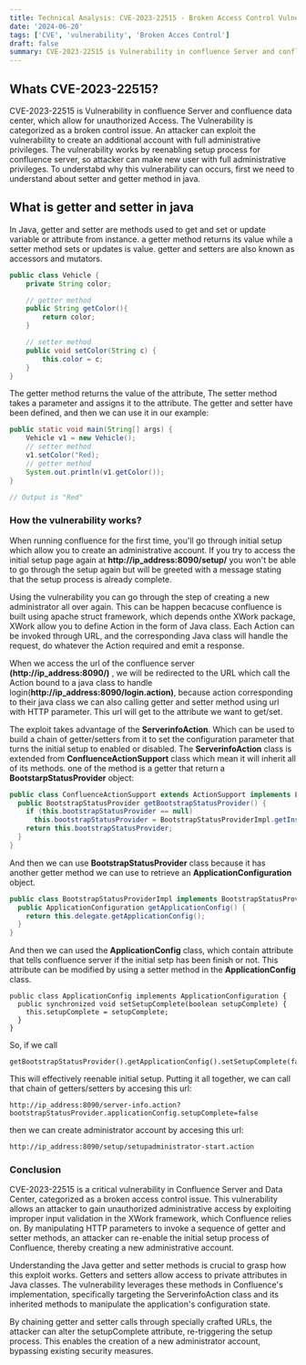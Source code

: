 ```yaml
---
title: Technical Analysis: CVE-2023-22515 - Broken Access Control Vulnerability
date: '2024-06-20'
tags: ['CVE', 'vulnerability', 'Broken Acces Control']
draft: false
summary: CVE-2023-22515 is Vulnerability in confluence Server and confluence data center, which allow for unauthorized access. Improper input validation issue allowing arbitrary HTTP parameter to be translated into getter/setter sequence via the Xworks2 middleware.
---
```


## Whats CVE-2023-22515?
CVE-2023-22515 is Vulnerability in confluence Server and confluence data center, which allow for
unauthorized Access. The Vulnerability is categorized as a broken control issue. An attacker can exploit the vulnerability to create an additional account with full
administrative privileges. The vulnerability works by reenabling setup process for confluence server, so attacker can
make new user with full administrative privileges. To understabd why this vulnerability can occurs, first we need
to understand about setter and getter method in java.


## What is getter and setter in java
In Java, getter and setter are methods used to get and set or update variable or attribute from instance.
a getter method returns its value while a setter method sets or updates is value. getter and setters
are also known as accessors and mutators.

```java:class.java
public class Vehicle {
    private String color;

    // getter method
    public String getColor(){
        return color;
    }

    // setter method
    public void setColor(String c) {
        this.color = c;
    }
}
```

The getter method returns the value of the attribute, The setter method takes a 
parameter and assigns it to the attribute. The getter and setter have been defined, 
and then we can use it in our example:

```java:main.java
public static void main(String[] args) {
    Vehicle v1 = new Vehicle();
    // setter method
    v1.setColor("Red);
    // getter method
    System.out.println(v1.getColor());
}

// Output is "Red"
```
### How the vulnerability works?
When running confluence for the first time, you'll go through initial setup
which allow you to create an administrative account. If you try to access the initial setup page again at **http://ip_address:8090/setup/**
you won't be able to go through the setup again but will be greeted with a message stating that the setup process is already complete.

Using the vulnerability you can go through the step of creating a new administrator all over again.
This can be happen becacuse confluence is built using apache struct framework, which depends onthe XWork package, XWork allow you to
define Action in the form of Java class. Each Action can be invoked through URL, and the corresponding Java class will handle the request,
do whatever the Action required and emit a response.

When we access the url of the confluence server **(http://ip_address:8090/)** , we will be redirected to the URL which call the Action bound to a java class
to handle login(**http://ip_address:8090/login.action)**, because action corresponding to their java class we can also calling getter and setter method using url
with HTTP parameter. This url will get to the attribute we want to get/set.

The exploit takes advantage of the **ServerinfoAction**. Which can be used to build a chain of getter/setters from it to set the configuration parameter that turns
the initial setup to enabled or disabled. The **ServerinfoAction** class is extended from **ConfluenceActionSupport** class which mean it will inherit all of its methods.
one of the method is a getter that return a **BootstarpStatusProvider** object:

```java:code.java
public class ConfluenceActionSupport extends ActionSupport implements LocaleProvider, WebInterface, MessageHolderAware {
  public BootstrapStatusProvider getBootstrapStatusProvider() {
    if (this.bootstrapStatusProvider == null)
      this.bootstrapStatusProvider = BootstrapStatusProviderImpl.getInstance(); 
    return this.bootstrapStatusProvider;
  }
}
```
And then we can use **BootstrapStatusProvider** class because it has another getter method we can use to retrieve an **ApplicationConfiguration** object.

```java:code.java
public class BootstrapStatusProviderImpl implements BootstrapStatusProvider, BootstrapManagerInternal {
  public ApplicationConfiguration getApplicationConfig() {
    return this.delegate.getApplicationConfig();
  }
}
```
And then we can used the **ApplicationConfig** class, which contain attribute that tells confluence server if the initial setp has been finish or not.
This attribute can be modified by using a setter method in the **ApplicationConfig** class.

```
public class ApplicationConfig implements ApplicationConfiguration {
  public synchronized void setSetupComplete(boolean setupComplete) {
    this.setupComplete = setupComplete;
  }  
}
```
So, if we call 
```
getBootstrapStatusProvider().getApplicationConfig().setSetupComplete(false)
``` 
This will effectively reenable initial setup. Putting it all together, we can call that chain of getters/setters by accesing this url:

```
http://ip_address:8090/server-info.action?bootstrapStatusProvider.applicationConfig.setupComplete=false
```

then we can create administrator account by accesing this url:
```
http://ip_address:8090/setup/setupadministrator-start.action
```

### Conclusion
CVE-2023-22515 is a critical vulnerability in Confluence Server and Data Center, categorized as a broken access control issue. This vulnerability allows an attacker to gain unauthorized administrative access by exploiting improper input validation in the XWork framework, which Confluence relies on. By manipulating HTTP parameters to invoke a sequence of getter and setter methods, an attacker can re-enable the initial setup process of Confluence, thereby creating a new administrative account.

Understanding the Java getter and setter methods is crucial to grasp how this exploit works. Getters and setters allow access to private attributes in Java classes. The vulnerability leverages these methods in Confluence's implementation, specifically targeting the ServerinfoAction class and its inherited methods to manipulate the application's configuration state.

By chaining getter and setter calls through specially crafted URLs, the attacker can alter the setupComplete attribute, re-triggering the setup process. This enables the creation of a new administrator account, bypassing existing security measures.
